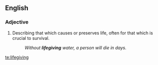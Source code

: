 ==English==

===Adjective===
{{en-adj}}

# Describing that which causes or preserves life, often for that which is crucial to survival.
#:''Without '''lifegiving''' water, a person will die in days.''

[[te:lifegiving]]
